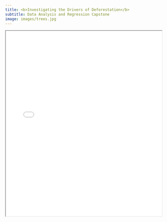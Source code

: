 ```yaml
---
title: <b>Investigating the Drivers of Deforestation</b>
subtitle: Data Analysis and Regression Capstone
image: images/trees.jpg
---
```


<iframe src="reports/101A_Capstone.pdf" width="100%" height="600px">

</iframe>

